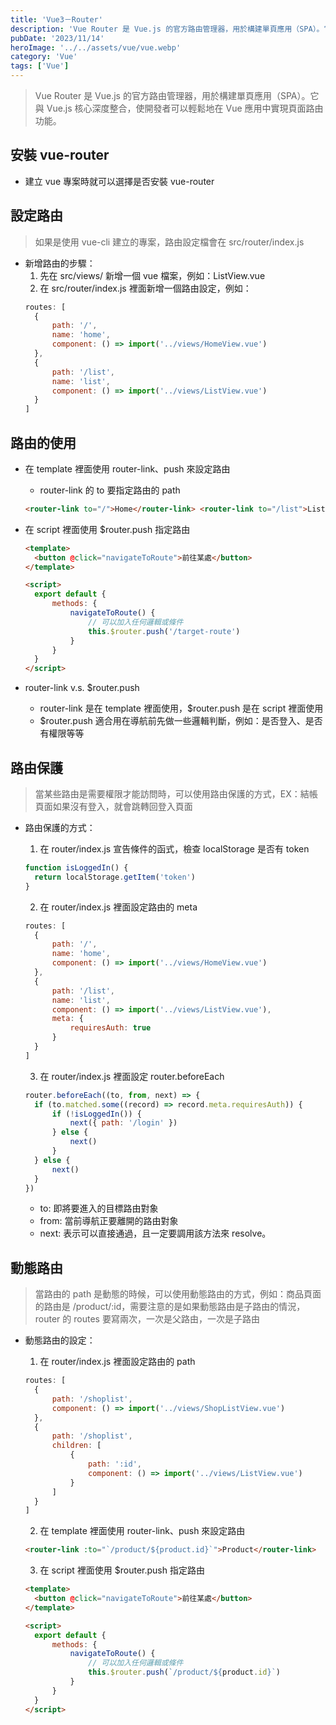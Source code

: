 ```yaml
---
title: 'Vue3－Router'
description: 'Vue Router 是 Vue.js 的官方路由管理器，用於構建單頁應用（SPA）。它與 Vue.js 核心深度整合，使開發者可以輕鬆地在 Vue 應用中實現頁面路由功能。'
pubDate: '2023/11/14'
heroImage: '../../assets/vue/vue.webp'
category: 'Vue'
tags: ['Vue']
---
```


> Vue Router 是 Vue.js 的官方路由管理器，用於構建單頁應用（SPA）。它與 Vue.js 核心深度整合，使開發者可以輕鬆地在 Vue 應用中實現頁面路由功能。

## 安裝 vue-router

- 建立 vue 專案時就可以選擇是否安裝 vue-router

## 設定路由

> 如果是使用 vue-cli 建立的專案，路由設定檔會在 src/router/index.js

- 新增路由的步驟：
  1. 先在 src/views/ 新增一個 vue 檔案，例如：ListView.vue
  2. 在 src/router/index.js 裡面新增一個路由設定，例如：
  ```js
  routes: [
  	{
  		path: '/',
  		name: 'home',
  		component: () => import('../views/HomeView.vue')
  	},
  	{
  		path: '/list',
  		name: 'list',
  		component: () => import('../views/ListView.vue')
  	}
  ]
  ```

## 路由的使用

- 在 template 裡面使用 router-link、push 來設定路由

  - router-link 的 to 要指定路由的 path

  ```html
  <router-link to="/">Home</router-link> <router-link to="/list">List</router-link>
  ```

- 在 script 裡面使用 $router.push 指定路由

  ```html
  <template>
  	<button @click="navigateToRoute">前往某處</button>
  </template>

  <script>
  	export default {
  		methods: {
  			navigateToRoute() {
  				// 可以加入任何邏輯或條件
  				this.$router.push('/target-route')
  			}
  		}
  	}
  </script>
  ```

- router-link v.s. $router.push
  - router-link 是在 template 裡面使用，$router.push 是在 script 裡面使用
  - $router.push 適合用在導航前先做一些邏輯判斷，例如：是否登入、是否有權限等等

## 路由保護

> 當某些路由是需要權限才能訪問時，可以使用路由保護的方式，EX：結帳頁面如果沒有登入，就會跳轉回登入頁面

- 路由保護的方式：

  1. 在 router/index.js 宣告條件的函式，檢查 localStorage 是否有 token

  ```js
  function isLoggedIn() {
  	return localStorage.getItem('token')
  }
  ```

  2. 在 router/index.js 裡面設定路由的 meta

  ```js
  routes: [
  	{
  		path: '/',
  		name: 'home',
  		component: () => import('../views/HomeView.vue')
  	},
  	{
  		path: '/list',
  		name: 'list',
  		component: () => import('../views/ListView.vue'),
  		meta: {
  			requiresAuth: true
  		}
  	}
  ]
  ```

  3. 在 router/index.js 裡面設定 router.beforeEach

  ```js
  router.beforeEach((to, from, next) => {
  	if (to.matched.some((record) => record.meta.requiresAuth)) {
  		if (!isLoggedIn()) {
  			next({ path: '/login' })
  		} else {
  			next()
  		}
  	} else {
  		next()
  	}
  })
  ```

  - to: 即將要進入的目標路由對象
  - from: 當前導航正要離開的路由對象
  - next: 表示可以直接通過，且一定要調用該方法來 resolve。

## 動態路由

> 當路由的 path 是動態的時候，可以使用動態路由的方式，例如：商品頁面的路由是 /product/:id，需要注意的是如果動態路由是子路由的情況，router 的 routes 要寫兩次，一次是父路由，一次是子路由

- 動態路由的設定：

  1. 在 router/index.js 裡面設定路由的 path

  ```js
  routes: [
  	{
  		path: '/shoplist',
  		component: () => import('../views/ShopListView.vue')
  	},
  	{
  		path: '/shoplist',
  		children: [
  			{
  				path: ':id',
  				component: () => import('../views/ListView.vue')
  			}
  		]
  	}
  ]
  ```

  2. 在 template 裡面使用 router-link、push 來設定路由

  ```html
  <router-link :to="`/product/${product.id}`">Product</router-link>
  ```

  3. 在 script 裡面使用 $router.push 指定路由

  ```html
  <template>
  	<button @click="navigateToRoute">前往某處</button>
  </template>

  <script>
  	export default {
  		methods: {
  			navigateToRoute() {
  				// 可以加入任何邏輯或條件
  				this.$router.push(`/product/${product.id}`)
  			}
  		}
  	}
  </script>
  ```

